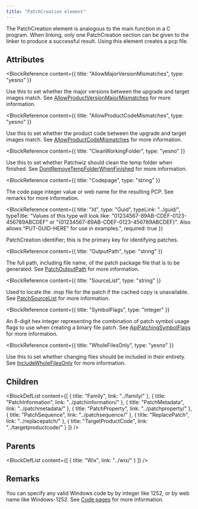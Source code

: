 ```yaml
---
title: "PatchCreation element"
---
```



The PatchCreation element is analogous to the main function in a C program. When linking, only one PatchCreation section
 can be given to the linker to produce a successful result. Using this element creates a pcp file.


## Attributes

<BlockWrapper>

  <BlockReference
    content={{
      title: "AllowMajorVersionMismatches",
      type: "yesno"
    }}
  >
  Use this to set whether the major versions between the upgrade and target images match. See [AllowProductVersionMajorMismatches](http://msdn.microsoft.com/library/aa370890.aspx) for more information.
  </BlockReference>

  <BlockReference
    content={{
      title: "AllowProductCodeMismatches",
      type: "yesno"
    }}
  >
  Use this to set whether the product code between the upgrade and target images match. See [AllowProductCodeMismatches](http://msdn.microsoft.com/library/aa370890.aspx) for more information.
  </BlockReference>

  <BlockReference
    content={{
      title: "CleanWorkingFolder",
      type: "yesno"
    }}
  >
  Use this to set whether Patchwiz should clean the temp folder when finished. See [DontRemoveTempFolderWhenFinished](http://msdn.microsoft.com/library/aa370890.aspx) for more information.
  </BlockReference>

  <BlockReference
    content={{
      title: "Codepage",
      type: "string"
    }}
  >
  The code page integer value or web name for the resulting PCP. See remarks for more information.
  </BlockReference>

  <BlockReference
    content={{
      title: "Id",
      type: "Guid",
      typeLink: "../guid/",
      typeTitle: "Values of this type will look like: \"01234567-89AB-CDEF-0123-456789ABCDEF\" or \"{01234567-89AB-CDEF-0123-456789ABCDEF}\". Also allows \"PUT-GUID-HERE\" for use in examples.",
      required: true
    }}
  >
  PatchCreation identifier; this is the primary key for identifying patches.
  </BlockReference>

  <BlockReference
    content={{
      title: "OutputPath",
      type: "string"
    }}
  >
  The full path, including file name, of the patch package file that is to be generated. See [PatchOutputPath](http://msdn.microsoft.com/library/aa370890.aspx) for more information.
  </BlockReference>

  <BlockReference
    content={{
      title: "SourceList",
      type: "string"
    }}
  >
  Used to locate the .msp file for the patch if the cached copy is unavailable. See [PatchSourceList](http://msdn.microsoft.com/library/aa370890.aspx) for more information.
  </BlockReference>

  <BlockReference
    content={{
      title: "SymbolFlags",
      type: "integer"
    }}
  >
  An 8-digit hex integer representing the combination of patch symbol usage flags to use when creating a binary file patch. See [ApiPatchingSymbolFlags](http://msdn.microsoft.com/library/aa370890.aspx) for more information.
  </BlockReference>

  <BlockReference
    content={{
      title: "WholeFilesOnly",
      type: "yesno"
    }}
  >
  Use this to set whether changing files should be included in their entirety. See [IncludeWholeFilesOnly](http://msdn.microsoft.com/library/aa370890.aspx) for more information.
  </BlockReference>

</BlockWrapper>

## Children

<BlockDefList content={[
    {
      title: "Family",
      link: "../family/"
    },
    {
      title: "PatchInformation",
      link: "../patchinformation/"
    },
    {
      title: "PatchMetadata",
      link: "../patchmetadata/"
    },
    {
      title: "PatchProperty",
      link: "../patchproperty/"
    },
    {
      title: "PatchSequence",
      link: "../patchsequence/"
    },
    {
      title: "ReplacePatch",
      link: "../replacepatch/"
    },
    {
      title: "TargetProductCode",
      link: "../targetproductcode/"
    }
  ]}
/>

## Parents

<BlockDefList content={[
    {
      title: "Wix",
      link: "../wix/"
    }
  ]}
/>

## Remarks

You can specify any valid Windows code by by integer like 1252, or by web name like Windows-1252. See [Code pages](../../tools/codepage.md) for more information.

